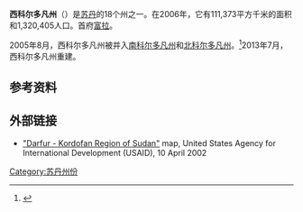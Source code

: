 {{Infobox state
|name          =西科尔多凡州
|native_name            =غرب كردفان
|other_name=Gharb Kurdufan
|nickname               = 
|motto                  = 
|settlement_type=[[苏丹行政区划|州]]
|image_skyline          =
|imagesize              = 
|image_caption          = 
|image_flag             = 
|image_seal             = 
|image_shield           = 
|image_map              = West Kurdufan in Sudan (+claims hatched).svg
|mapsize                = 
|map_caption            = 西科尔多凡州在苏丹的位置
|coordinates_display    = inline,title
|coordinates_region     = SD
|subdivision_type       = 国家
|subdivision_name       = {{flag|Sudan}}
|subdivision_type1      = 地区
|subdivision_name1      =[[科尔多凡|科尔多凡]]
|subdivision_type2      = [[Counties_of_Sudan|No. of counties]]:
|subdivision_name2      = 
|seat_type=首府
|seat                   =[[富拉_(苏丹)|富拉]]
|government_type        = 
|leader_title           =
|leader_name            = 
|established_title      =  
|established_date       = 
|area_magnitude         = 
|area_total_km2             =111373
|population_as_of       = 2006年（估计）
|population_note        = 
|population_total       =1320405
|population_density_km2     = 
|timezone               =[[东非时间|东非时间]]
|utc_offset             = +3
|latd=12|latm=0|lats= |latNS=N
|longd=28|longm=9|longs=|longEW=E	
|elevation_m              = 
|elevation_ft           = 
|postal_code_type       =  
|postal_code            =
|area_code              =
|website                = 
|footnotes              = 
}}

'''西科尔多凡州'''（{{lang-ar|غرب كردفان|Gharb Kurdufan}}）是[[苏丹|苏丹]]的18个州之一。在2006年，它有111,373平方千米的面积和1,320,405人口。首府[[富拉_(苏丹)|富拉]]。

2005年8月，西科尔多凡州被并入[[南科尔多凡州|南科尔多凡州]]和[[北科尔多凡州|北科尔多凡州]]。<ref>{{Cite web |url=http://home.planet.nl/~ende0098/Articles/20070500.html |title=''UNMIS CPA Monitor May 2007, Southern Kordofan'' |access-date=2014-12-22 |archive-date=2018-01-28 |archive-url=https://web.archive.org/web/20180128231320/http://home.planet.nl/~ende0098/Articles/20070500.html |dead-url=no }}</ref>2013年7月，西科尔多凡州重建。

==参考资料==
{{Reflist}}

==外部链接==
* [http://www.reliefweb.int/rw/fullmaps_af.nsf/luFullMap/E5706EE7AA962BCE85256B97006FA424/$File/sudan_dar_kord.pdf?OpenElement "Darfur - Kordofan Region of Sudan"] map, United States Agency for International Development (USAID), 10 April 2002


{{苏丹省份}}


<!--Categories-->
[[Category:苏丹州份|Category:苏丹州份]]